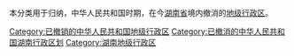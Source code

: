 本分类用于归纳，中华人民共和国时期，在今[[湖南省|湖南省]]境内撤消的[[地级行政区|地级行政区]]。

[[Category:已撤销的中华人民共和国地级行政区|Category:已撤销的中华人民共和国地级行政区]]
[[Category:已撤消的中华人民共和国湖南行政区划|Category:已撤消的中华人民共和国湖南行政区划]]
[[Category:湖南地级行政区|Category:湖南地级行政区]]